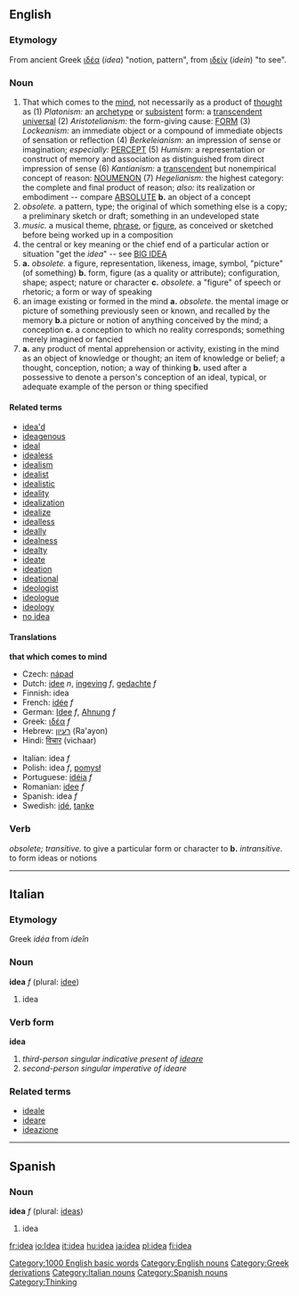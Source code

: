 ==English==

{{rank|electronic|sea|necessary|458|idea|reached|appeared|spoke}}

===Etymology===
From ancient Greek [[ιδέα]] (''idea'') "notion, pattern", from [[ιδείν]] (''idein'') "to see".

===Noun===
{{en-noun-reg}}

# That which comes to the [[mind]], not necessarily as a product of [[thought]] as (1) ''Platonism:'' an [[archetype]] or [[subsistent]] form: a [[transcendent universal]] (2) ''Aristotelianism:'' the form-giving cause: [[form|FORM]] (3) ''Lockeanism:'' an immediate object or a compound of immediate objects of sensation or reflection (4) ''Berkeleianism:'' an impression of sense or imagination; ''especially:'' [[percept|PERCEPT]] (5) ''Humism:'' a representation or construct of memory and association as distinguished from direct impression of sense (6) ''Kantianism:'' a [[transcendent]] but nonempirical concept of reason: [[wikipedia:nomenon|NOUMENON]] (7) ''Hegelianism:'' the highest category: the complete and final product of reason; ''also:'' its realization or embodiment -- compare [[absolute|ABSOLUTE]] '''b.''' an object of a concept
#''obsolete.'' a pattern, type; the original of which something else is a copy; a preliminary sketch or draft; something in an undeveloped state
#''music.'' a musical theme, [[phrase]], or [[figure]], as conceived or sketched before being worked up in a composition
#the central or key meaning or the chief end of a particular action or situation "get the ''idea''" -- see [[big idea|BIG IDEA]]
#'''a.''' ''obsolete.'' a figure, representation, likeness, image, symbol, "picture" (of something) '''b.''' form, figure (as a quality or attribute); configuration, shape; aspect; nature or character '''c.''' ''obsolete.'' a "figure" of speech or rhetoric; a form or way of speaking
#an image existing or formed in the mind '''a.''' ''obsolete.'' the mental image or picture of something previously seen or known, and recalled by the memory '''b.'''a picture or notion of anything conceived by the mind; a conception '''c.''' a conception to which no reality corresponds; something merely imagined or fancied
#'''a.''' any product of mental apprehension or activity, existing in the mind as an object of knowledge or thought; an item of knowledge or belief; a thought, conception, notion; a way of thinking '''b.''' used after a possessive to denote a person's conception of an ideal, typical, or adequate example of the person or thing specified


====Related terms====
*[[idea'd]]
*[[ideagenous]]
*[[ideal]]<!-- ? -->
*[[idealess]]
*[[idealism]]
*[[idealist]]
*[[idealistic]]
*[[ideality]]
*[[idealization]]
*[[idealize]]
*[[idealless]]
*[[ideally]]
*[[idealness]]
*[[idealty]]
*[[ideate]]
*[[ideation]]
*[[ideational]]
*[[ideologist]]
*[[ideologue]]
*[[ideology]]
*[[no idea]]

====Translations====
<!--DefA-->'''that which comes to mind'''
{{top}}
*Czech: [[nápad]] {{m}}
*Dutch: [[idee]] ''n'', [[ingeving]] ''f'', [[gedachte]] ''f''
*Finnish: idea
*French: [[idée]] ''f''
*German: [[Idee]] ''f'', [[Ahnung]] ''f''
*Greek: [[ιδέα]] ''f''
*Hebrew: [[רעיון]] (Ra'ayon) {{m}}
*Hindi: [[विचार]] (vichaar)
{{mid}}
*Italian: idea ''f''
*Polish: idea ''f'', [[pomysł]] {{m}}
*Portuguese: [[idéia]] ''f''
*Romanian: [[idee]] ''f''
*Spanish: idea ''f''
*Swedish: [[idé]], [[tanke]]
{{bottom}}

===Verb===
''obsolete; transitive.'' to give a particular form or character to '''b.''' ''intransitive.'' to form ideas or notions
----

==Italian==
===Etymology===
Greek ''idéa'' from ''ideîn''

===Noun===
'''idea''' ''f'' (plural: [[idee]])

# idea

===Verb form===
'''idea'''

# ''third-person singular indicative present of [[ideare]]''
# ''second-person singular imperative of ideare''

===Related terms===
*[[ideale]]
*[[ideare]]
*[[ideazione]]

----
==Spanish==
===Noun===
'''idea''' ''f'' (plural: [[ideas]])

# idea

[[Category:1000 English basic words]]
[[Category:English nouns]]
[[Category:Greek derivations]]
[[Category:Italian nouns]]
[[Category:Spanish nouns]]
[[Category:Thinking]]
[[fr:idea]]
[[io:Idea]]
[[it:idea]]
[[hu:idea]]
[[ja:idea]]
[[pl:idea]]
[[fi:idea]]